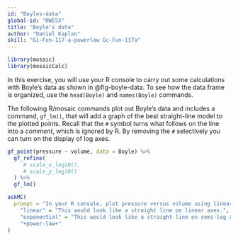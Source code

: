 ```yaml
---
id: "Boyles-data"
global-id: "RWESX"
title: "Boyle's data"
author: "Daniel Kaplan"
skill: "Gi-Fun-117-a-powerlaw Gc-Fun-117a"
---
```


```r

library(mosaic)
library(mosaicCalc)

```

In this exercise, you will use your R console to carry out some calculations with Boyle's data as shown in @fig-boyle-data. To see how the data frame is organized, use the `head(Boyle)` and `names(Boyle)` commands. 

The following R/mosaic commands plot out Boyle's data and includes a command, `gf_lm()`, that will add a graph of the best straight-line model to the plotted points. Recall that the `#` symbol turns what follows on the line into a *comment*,  which is ignored by R. By removing the `#` selectively you can turn on the display of log axes.

```r
gf_point(pressure ~ volume, data = Boyle) %>%
  gf_refine(
     # scale_x_log10(),
     # scale_y_log10()
  ) %>%
  gf_lm()
```


```r
askMC(
  prompt = "In your R console, plot pressure versus volume using linear, semi-log, and log-log axes. Based on the plot, and the straight-line function drawn, which of these is a good model of the relationship between pressure and volume?",
    "linear" = "This would look like a straight line on linear axes.",
    "exponential" = "This would look like a straight line on semi-log axes.",
    "+power-law+"
)
```

